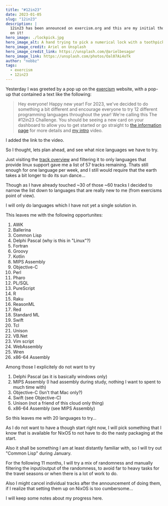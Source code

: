 ```yaml
---
title: "#12in23"
date: 2023-01-05
slug: "12in23"
description: |
  12in23 has been announced on exercism.org and this are my initial thoughts
  on it!
hero_image: ./lockpick.jpg
hero_image_alt: A hand trying to pick a numerical lock with a toothpick
hero_image_credit: Ariel on Unsplash
hero_image_credit_link: https://unsplash.com/@arielbesagar
hero_image_link: https://unsplash.com/photos/Oal07Ai4oTk
author: "nobbz"
tags:
  - exercism
  - 12in23
---
```



Yesterday I was greeted by a pop up on the [exercism] website, with a pop-up
that contained a text like the following:

> Hey everyone! Happy new year! For 2023, we've decided to do something a bit
> different and encourage everyone to try 12 different programming languages
> throughout the year! We're calling this The #12in23 Challenge. You should be
> seeing a new card on your dashboard to allow you to get started or go
> straight to [the information page][info] for more details and [my
> intro][12in23-vlog] video.

<NoteBox>
  <p>I added the link to the video.</p>
</NoteBox>

So I thought, lets plan ahead, and see what nice languages we have to try.

Just visiting the [track overview][tracks] and filtering it to only languages
that provide linux support gave me a list of 57 tracks remaining. Thats still
enough for one language per week, and I still would require that the earth takes
a bit longer to do its sun dance…

Though as I have already touched ~30 of those ~60 tracks I decided to narrow the
list down to languages that are really new to me (from exercisms point of view).

I will only do languages which I have not yet a single solution in.

This leaves me with the following opportunites:

1.  AWK
2.  Ballerina
3.  Common Lisp
4.  Delphi Pascal (why is this in "Linux"?)
5.  Fortran
6.  Groovy
7.  Kotlin
8.  MIPS Assembly
9.  Objective-C
10. Perl
11. Pharo
12. PL/SQL
13. PureScript
14. R
15. Raku
16. ReasonML
17. Red
18. Standard ML
19. Swift
20. Tcl
21. Unison
22. VB.Net
23. Vim script
24. WebAssembly
25. Wren
26. x86-64 Assembly

Among those I explicitely do not want to try

1. Delphi Pascal (as it is basically windows only)
2. MIPS Assembly (I had assembly during study, nothing I want to spent to much time with)
3. Objective-C (Isn't that Mac only?)
4. Swift (see Objective-C)
5. Unison (not a friend of this cloud only thing)
6. x86-64 Assembly (see MIPS Assembly)

So this leaves me with 20 languages to try…

As I do not want to have a though start right now, I will pick something that I
know that is available for NixOS to not have to do the nasty packaging at the
start.

Also it shall be something I am at least distantly familiar with, so I will try
out "Common Lisp" during January.

For the following 11 months, I will try a mix of randomness and manually filtering
the input/output of the randomness, to avoid far to heavy tasks for the travel
seasons or when there is a lot of work to do.

Also I might cancel individual tracks after the announcement of doing them, if
I realize that setting them up on NixOS is too cumbersome…

I will keep some notes about my progress here.

[exercism]: https//www.exercism.org/
[info]: https://exercism.org/challenges/12in23
[12in23-vlog]: https://youtu.be/Svzev-9shKs
[tracks]: https://exercism.org/tracks
